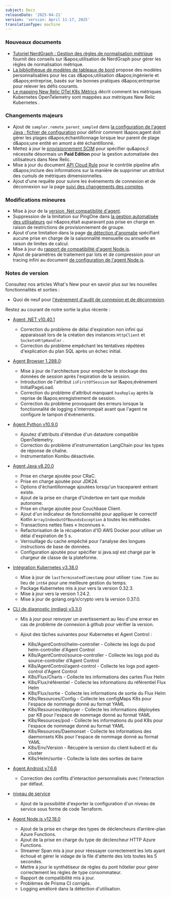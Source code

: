 ```yaml
---
subject: Docs
releaseDate: '2025-04-21'
version: 'version: April 11-17, 2025'
translationType: machine
---
```


### Nouveaux documents

* [Tutoriel NerdGraph : Gestion des règles de normalisation métrique](/docs/apis/nerdgraph/examples/nerdgraph-metric-normalization-rule) fournit des conseils sur l&amp;apos;utilisation de NerdGraph pour gérer les règles de normalisation métrique.
* [La bibliothèque de modèles de tableaux de bord](/docs/service-architecture-intelligence/scorecards/templates) propose des modèles personnalisables pour les cas d&amp;apos;utilisation d&amp;apos;ingénierie et d&amp;apos;entreprise, basés sur les bonnes pratiques d&amp;apos;entreprise pour relever les défis courants.
* [Le mapping New Relic OTel K8s Métrics](/docs/kubernetes-pixie/kubernetes-integration/installation/k8s-otel-metrics) décrit comment les métriques Kubernetes OpenTelemetry sont mappées aux métriques New Relic Kubernetes .

### Changements majeurs

* Ajout de `sampler.remote_parent_sampled` dans [la configuration de l&apos;agent Java : fichier de configuration](/docs/apm/agents/java-agent/configuration/java-agent-configuration-config-file/#dt-sampler-remote-parent-sampled) pour définir comment l&amp;apos;agent doit gérer les plages d&amp;apos;échantillonnage lorsque leur parent de plage d&amp;apos;une entité en amont a été échantillonné.
* Mettez à jour le [provisionnement SCIM](/docs/accounts/accounts-billing/new-relic-one-user-management/introduction-saml-scim) pour spécifier qu&amp;apos;il nécessite désormais un <DNT>**Paid Edition**</DNT> pour la gestion automatisée des utilisateurs dans New Relic.
* Mise à jour du document [API Cloud Rule](/docs/new-relic-control/pipeline-control/cloud-rules-api/#drop-attributes-on-dimensional-metric-rollups) pour le contrôle pipeline afin d&amp;apos;inclure des informations sur la manière de supprimer un attribut des cumuls de métriques dimensionnelles.
* Ajout d&apos;une requête pour suivre les événements de connexion et de déconnexion sur la page [suivi des changements des comptes](/docs/accounts/accounts/account-maintenance/query-account-audit-logs-nrauditevent/#user-login).

### Modifications mineures

* Mise à jour de la [version .Net compatibilité d&apos;agent](/docs/apm/agents/net-agent/getting-started/net-agent-compatibility-requirements/#framework).
* Suppression de la limitation sur PingOne dans [la gestion automatisée des utilisateurs](/docs/accounts/accounts/automated-user-management/automated-user-provisioning-single-sign) qui n&amp;apos;était auparavant pas prise en charge en raison de restrictions de provisionnement de groupe.
* Ajout d&apos;une limitation dans la page [de détection d&apos;anomalie](/docs/alerts/create-alert/set-thresholds/anomaly-detection/) spécifiant aucune prise en charge de la saisonnalité mensuelle ou annuelle en raison de limites de calcul.
* Mise à jour du [rapport de compatibilité d&apos;agent Node.js](/docs/apm/agents/nodejs-agent/getting-started/compatibility-requirements-nodejs-agent).
* Ajout de paramètres de traitement par lots et de compression pour un tracing infini au document [de configuration de l&apos;agent Node.js](/docs/apm/agents/nodejs-agent/installation-configuration/nodejs-agent-configuration/#infinite-tracing-batching).

### Notes de version

Consultez nos articles What&apos;s New pour en savoir plus sur les nouvelles fonctionnalités et sorties :

* Quoi de neuf pour [l&apos;événement d&apos;audit de connexion et de déconnexion](/whats-new/2025/04/whats-new-04-10-login-logout-audit.md).

Restez au courant de notre sortie la plus récente :

* [Agent .NET v10.40.1](/docs/release-notes/agent-release-notes/net-release-notes/net-agent-10-40-1/)

  * Correction du problème de délai d&apos;expiration non infini qui apparaissait lors de la création des instances `HttpClient` et `SocketsHttpHandler` .
  * Correction du problème empêchant les tentatives répétées d&apos;explication du plan SQL après un échec initial.

* [Agent Browser 1.288.0](/docs/release-notes/new-relic-browser-release-notes/browser-agent-release-notes/browser-agent-v1.288.0):

  * Mise à jour de l&apos;architecture pour empêcher le stockage des données de session après l&apos;expiration de la session.
  * Introduction de l&apos;attribut `isFirstOfSession` sur l&amp;apos;événement InitialPageLoad.
  * Correction du problème d&apos;attribut manquant `hasReplay` après la reprise de l&amp;apos;enregistrement de session.
  * Correction du problème provoquant des erreurs lorsque la fonctionnalité de logging s&apos;interrompait avant que l&apos;agent ne configure le tampon d&apos;événements.

* [Agent Python v10.9.0](/docs/release-notes/agent-release-notes/python-release-notes/python-agent-100900/)

  * Ajoutez d&apos;attributs d&apos;étendue d&apos;un datastore compatible OpenTelemetry.
  * Correction du problème d’instrumentation LangChain pour les types de réponse de chaîne.
  * Instrumentation Kombu désactivée.

* [Agent Java v8.20.0](/docs/release-notes/agent-release-notes/java-release-notes/java-agent-8200/)

  * Prise en charge ajoutée pour CRaC.
  * Prise en charge ajoutée pour JDK24.
  * Options d&apos;échantillonnage ajoutées lorsqu&apos;un traceparent entrant existe.
  * Ajout de la prise en charge d&apos;Undertow en tant que module autonome.
  * Prise en charge ajoutée pour Couchbase Client.
  * Ajout d&apos;un indicateur de fonctionnalité pour appliquer le correctif Kotlin `ArrayIndexOutOfBoundsException` à toutes les méthodes.
  * Transactions nettes fixes « Inconnues ».
  * Refactorisation de la récupération d&apos;ID AWS Docker pour utiliser un délai d&apos;expiration de 5 s.
  * Verrouillage du cache empêché pour l&apos;analyse des longues instructions de base de données.
  * Configuration ajoutée pour spécifier si java.sql est chargé par le chargeur de classe de la plateforme.

* [Intégration Kubernetes v3.38.0](/docs/release-notes/infrastructure-release-notes/kubernetes-integration-release-notes/kubernetes-integration-3-38-0/)

  * Mise à jour de `lastTerminatedTimestamp` pour utiliser `time.Time` au lieu de `int64` pour une meilleure gestion du temps.
  * Package Kubernetes mis à jour vers la version 0.32.3.
  * Mise à jour vers la version 1.24.2.
  * Mise à jour de golang.org/x/crypto vers la version 0.37.0.

* [CLI de diagnostic (nrdiag) v3.3.0](/docs/release-notes/diagnostics-release-notes/diagnostics-cli-release-notes/diagnostics-cli-330/)

  * Mis à jour pour renvoyer un avertissement au lieu d&apos;une erreur en cas de problème de connexion à github pour vérifier la version.

  * Ajout des tâches suivantes pour Kubernetes et Agent Control :

    * K8s/AgentControl/helm-controller - Collecte les logs du pod helm-controller d&apos;Agent Control
    * K8s/AgentControl/source-controller - Collecte les logs pod du source-controller d&apos;Agent Control
    * K8s/AgentControl/agent-control - Collecte les logs pod agent-control d&apos;Agent Control
    * K8s/Flux/Charts - Collecte les informations des cartes Flux Helm
    * K8s/Flux/référentiel - Collecte les informations du référentiel Flux Helm
    * K8s/Flux/sortie - Collecte les informations de sortie du Flux Helm
    * K8s/Resources/Config - Collecte les configMaps K8s pour l&apos;espace de nommage donné au format YAML
    * K8s/Resources/déployer - Collecte les informations déployées par K8 pour l&apos;espace de nommage donné au format YAML
    * K8s/Resources/pod - Collecte les informations du pod K8s pour l&apos;espace de nommage donné au format YAML
    * K8s/Resources/Daemonset - Collecte les informations des daemonsets K8s pour l&apos;espace de nommage donné au format YAML
    * K8s/Env/Version - Récupère la version du client kubectl et du cluster
    * K8s/Helm/sortie - Collecte la liste des sorties de barre

* [Agent Android v7.6.6](/docs/release-notes/mobile-release-notes/android-release-notes/android-766/)

  * Correction des conflits d&apos;interaction personnalisés avec l&apos;interaction par défaut.

* [niveau de service](/docs/release-notes/service-levels-release-notes/service-levels-20250415/)

  * Ajout de la possibilité d&apos;exporter la configuration d&apos;un niveau de service sous forme de code Terraform.

* [Agent Node.js v12.18.0](/docs/release-notes/agent-release-notes/nodejs-release-notes/node-agent-12-18-0/)

  * Ajout de la prise en charge des types de déclencheurs d’arrière-plan Azure Functions.
  * Ajout de la prise en charge du type de déclencheur HTTP Azure Functions.
  * Streamer Span mis à jour pour réessayer correctement les lots ayant échoué et gérer le vidage de la file d&apos;attente des lots toutes les 5 secondes.
  * Mettre à jour le synthétiseur de règles du pont hôtelier pour gérer correctement les règles de type consommateur.
  * Rapport de compatibilité mis à jour.
  * Problèmes de Prisma CI corrigés.
  * Logging amélioré dans la détection d&apos;utilisation.